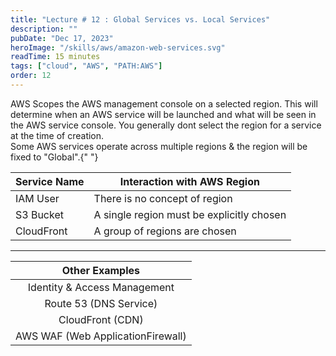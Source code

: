 ```yaml
---
title: "Lecture # 12 : Global Services vs. Local Services"
description: ""
pubDate: "Dec 17, 2023"
heroImage: "/skills/aws/amazon-web-services.svg"
readTime: 15 minutes
tags: ["cloud", "AWS", "PATH:AWS"]
order: 12
---
```



<Section link="regional-service" title="Regional Service" />
AWS Scopes the AWS management console on a selected region. This will determine when
an AWS service will be launched and what will be seen in the AWS service console.
You generally dont select the region for a service at the time of creation.

<Section link="global-service" title="Global Service" />
Some AWS services operate across multiple regions & the region will be fixed to "Global".{" "}

| Service Name | Interaction with AWS Region               |
| ------------ | ----------------------------------------- |
| IAM User     | There is no concept of region             |
| S3 Bucket    | A single region must be explicitly chosen |
| CloudFront   | A group of regions are chosen             |

<hr />

|          Other Examples           |
| :-------------------------------: |
|   Identity & Access Management    |
|      Route 53 (DNS Service)       |
|         CloudFront (CDN)          |
| AWS WAF (Web ApplicationFirewall) |
